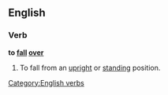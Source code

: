 ==English==

===Verb===
'''to [[fall]] [[over]]'''

# {{idiom}} To fall from an [[upright]] or [[standing]] position.

[[Category:English verbs]]